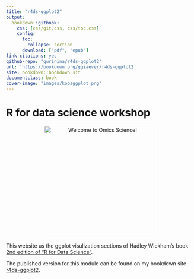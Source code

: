 ```yaml
---
title: "r4ds-ggplot2" 
output:
  bookdown::gitbook:
    css: [css/git.css, css/toc.css]
    config:
      toc:
        collapse: section
      download: ["pdf", "epub"]
link-citations: yes 
github-repo: "gurinina/r4ds-ggplot2" 
url: 'https://bookdown.org/ggiaever/r4ds-ggplot2'
site: bookdown::bookdown_sit
documentclass: book
cover-image: "images/koosggplot.png"
---
```


# R for data science workshop {-}

<p align="center">
  <img src="images/koosggplot.png" alt="Welcome to Omics Science!" width="300" />
</p>

This website us the ggplot visulization sections of Hadley Wickham's book [2nd edition of "R for Data Science"](https://r4ds.hadley.nz/).


The published version for this module can be found on my bookdown site [r4ds-ggplot2](https://bookdown.org/ggiaever/r4ds-ggplot2).
